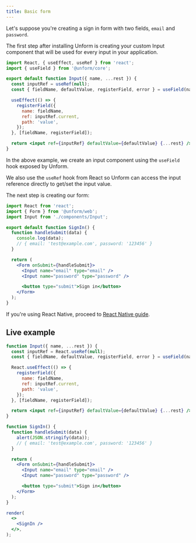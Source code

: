 ```yaml
---
title: Basic form
---
```


Let's suppose you're creating a sign in form with two fields, `email` and `password`.

The first step after installing Unform is creating your custom Input component that will be used for every input in your application.

```jsx title=components/Input.js lineNumbers=true
import React, { useEffect, useRef } from 'react';
import { useField } from '@unform/core';

export default function Input({ name, ...rest }) {
  const inputRef = useRef(null);
  const { fieldName, defaultValue, registerField, error } = useField(name);

  useEffect(() => {
    registerField({
      name: fieldName,
      ref: inputRef.current,
      path: 'value',
    });
  }, [fieldName, registerField]);

  return <input ref={inputRef} defaultValue={defaultValue} {...rest} />;
}
```

In the above example, we create an input component using the `useField` hook exposed by Unform.

We also use the `useRef` hook from React so Unform can access the input reference directly to get/set the input value.

The next step is creating our form:

```jsx title=SignIn.js lineNumbers=true
import React from 'react';
import { Form } from '@unform/web';
import Input from './components/Input';

export default function SignIn() {
  function handleSubmit(data) {
    console.log(data);
    // { email: 'test@example.com', password: '123456' }
  }

  return (
    <Form onSubmit={handleSubmit}>
      <Input name="email" type="email" />
      <Input name="password" type="password" />

      <button type="submit">Sign in</button>
    </Form>
  );
}
```

If you're using React Native, proceed to [React Native guide](/guides/react-native).

## Live example

```jsx live=true
function Input({ name, ...rest }) {
  const inputRef = React.useRef(null);
  const { fieldName, defaultValue, registerField, error } = useField(name);

  React.useEffect(() => {
    registerField({
      name: fieldName,
      ref: inputRef.current,
      path: 'value',
    });
  }, [fieldName, registerField]);

  return <input ref={inputRef} defaultValue={defaultValue} {...rest} />;
}

function SignIn() {
  function handleSubmit(data) {
    alert(JSON.stringify(data));
    // { email: 'test@example.com', password: '123456' }
  }

  return (
    <Form onSubmit={handleSubmit}>
      <Input name="email" type="email" />
      <Input name="password" type="password" />

      <button type="submit">Sign in</button>
    </Form>
  );
}

render(
  <>
    <SignIn />
  </>,
);
```
